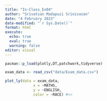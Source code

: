 ```yaml
---
title: "In-Class_Ex04"
author: "Srivatsan Madapuzi Srinivasan"
date: "4 February 2023"
date-modified: "`r Sys.Date()`"
format: html
execute: 
  echo: true
  eval: true
  warning: false
editor: visual
---
```


```r
pacman::p_load(plotly,DT,patchwork,tidyverse)
```

```r
exam_data <- read_csv("data/Exam_data.csv")
```

```r
plot_ly(data = exam_data, 
             x = ~MATHS, 
             y = ~ENGLISH,
             color = ~RACE) #<<
```
